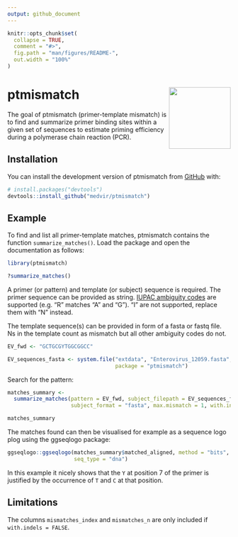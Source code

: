 ```yaml
---
output: github_document
---
```


<!-- README.md is generated from README.Rmd. Please edit that file -->

```r
knitr::opts_chunk$set(
  collapse = TRUE,
  comment = "#>",
  fig.path = "man/figures/README-",
  out.width = "100%"
)
```

# ptmismatch <img src='man/figures/logo.png' align="right" height="139" />

<!-- badges: start -->
<!-- badges: end -->

The goal of ptmismatch (primer-template mismatch) is to find and summarize primer binding sites within
a given set of sequences to estimate priming efficiency during a
polymerase chain reaction (PCR).

## Installation

You can install the development version of ptmismatch from [GitHub](https://github.com/) with:

``` r
# install.packages("devtools")
devtools::install_github("medvir/ptmismatch")
```

## Example

To find and list all primer-template matches, ptmismatch contains the function
`summarize_matches()`.
Load the package and open the documentation as follows:

```r
library(ptmismatch)

?summarize_matches()
```

A primer (or pattern) and template (or subject) sequence is required. The primer sequence can 
be provided as string. [IUPAC ambiguity codes](https://www.bioinformatics.org/sms/iupac.html) 
are supported (e.g. "R" matches "A" and "G"). "I" are not supported, replace them with "N" instead.  

The template sequence(s) can be provided in form of a fasta or fastq file.
Ns in the template count as mismatch but all other ambiguity codes do not.

```r
EV_fwd <- "GCTGCGYTGGCGGCC"

EV_sequences_fasta <- system.file("extdata", "Enterovirus_12059.fasta",
                                  package = "ptmismatch")
```

Search for the pattern:

```r
matches_summary <-
  summarize_matches(pattern = EV_fwd, subject_filepath = EV_sequences_fasta,
                    subject_format = "fasta", max.mismatch = 1, with.indels = TRUE)

matches_summary
```

The matches found can then be visualised for example as a sequence logo plog
using the ggseqlogo package:

```r
ggseqlogo::ggseqlogo(matches_summary$matched_aligned, method = "bits",
                     seq_type = "dna")
```

In this example it nicely shows that the `Y` at position 7 of the primer is 
justified by the occurrence of `T` and `C` at that position.

## Limitations
The columns `mismatches_index` and `mismatches_n` are only included if `with.indels = FALSE`.
